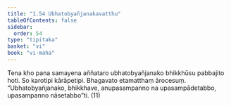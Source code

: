 ```yaml
---
title: "1.54 Ubhatobyañjanakavatthu"
tableOfContents: false
sidebar:
  order: 54
type: "tipitaka"
basket: "vi"
book: "vi-maha"
---
```



<DynamicBreadcrumb />

<Division number="116" book="vi-maha" e="ch" v="3" p="124">

<Paragraph number="490" book="vi-maha">
Tena kho pana samayena aññataro ubhatobyañjanako bhikkhūsu pabbajito hoti. So karotipi kārāpetipi. Bhagavato etamatthaṃ ārocesuṃ. “Ubhatobyañjanako, bhikkhave, anupasampanno na upasampādetabbo, upasampanno nāsetabbo”ti. (11)
</Paragraph>
</Division>